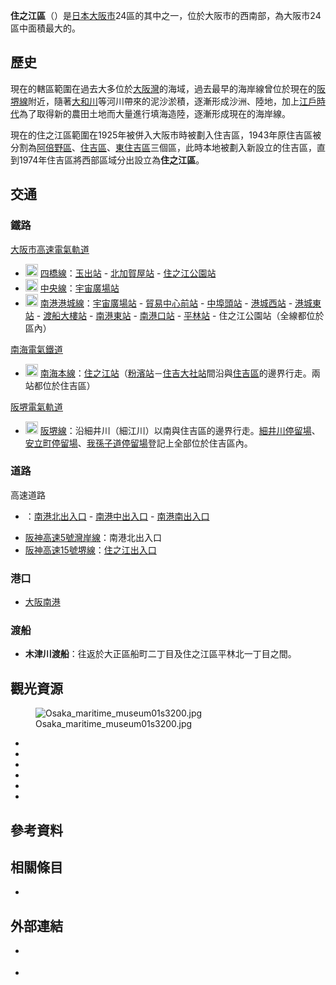 {{日本區
| 自治體名=住之江區
| 圖像=[[File:Osaka-WTC-01.jpg|240x240px]]
| 圖像說明=[[大阪府咲洲廳舍|大阪府咲洲廳舍]]（宇宙塔）
| 日文原名=住之江区
| 平假名=すみのえく
| 羅馬字拼音=Suminoe-ku
| 區章=
| 都道府縣=大阪府
| 市=大阪市
| 支廳=
| 編號=27125-0
| 面積=20.77
| 邊界未定=
| 人口=121,785<ref>{{Cite web| url=http://www.city.osaka.lg.jp/toshikeikaku/page/0000014987.html| title=推計人口（毎月1日現在）・人口異動| date=2017-10-16| publisher=大阪市政府| accessdate=2017-10-17| language=ja| archive-date=2017-10-17| archive-url=https://web.archive.org/web/20171017201729/http://www.city.osaka.lg.jp/toshikeikaku/page/0000014987.html| dead-url=no}}</ref>
| 統計時間=2017年10月1日
| 自治體=大阪市（[[此花區|此花區]]、[[港區_(大阪市)|港區]]、[[大正區|大正區]]、[[住吉區|住吉區]]、[[西成區|西成區]]）、[[堺市|堺市]]（[[堺區|堺區]]）
| 樹=
| 花=[[山茶花|山茶花]]
| 其他象徵物=
| 其他象徵=
| 郵遞區號=559-8601
| 所在地=住之江區御崎三丁目1番17號
| 電話號碼=6-6682-9625
| 外部連結=http://www.city.osaka.lg.jp/suminoe/
| 經度=
| 緯度=
| 地圖=Suminoe-ku in Osaka City.svg
| 註記=
}}
'''住之江區'''（{{jpn|j=住之江区|hg=すみのえく|rm=Suminoe ku|f=y}}）是[[日本|日本]][[大阪市|大阪市]]24區的其中之一，位於大阪市的西南部，為大阪市24區中面積最大的。

== 歷史 ==
現在的轄區範圍在過去大多位於[[大阪灣|大阪灣]]的海域，過去最早的海岸線曾位於現在的[[阪堺線|阪堺線]]附近，隨著[[大和川|大和川]]等河川帶來的泥沙淤積，逐漸形成沙洲、陸地，加上[[江戶時代|江戶時代]]為了取得新的農田土地而大量進行填海造陸，逐漸形成現在的海岸線。

現在的住之江區範圍在1925年被併入大阪市時被劃入住吉區，1943年原住吉區被分割為[[阿倍野區|阿倍野區]]、[[住吉區|住吉區]]、[[東住吉區|東住吉區]]三個區，此時本地被劃入新設立的住吉區，直到1974年住吉區將西部區域分出設立為'''住之江區'''。

== 交通 ==
=== 鐵路 ===
; [[大阪市高速電氣軌道|大阪市高速電氣軌道]]
* [[File:Osaka_Metro_Yotsubashi_line_symbol.svg|20px]] [[四橋線|四橋線]]：[[玉出站|玉出站]] - [[北加賀屋站|北加賀屋站]] - [[住之江公園站|住之江公園站]]
* [[File:Osaka_Metro_Chuo_line_symbol.svg|20px]] [[中央線_(大阪市高速電氣軌道)|中央線]]：[[宇宙廣場站|宇宙廣場站]]
* [[File:Osaka_Metro_Nanko_Port_Town_line_symbol.svg|20px]] [[南港港城線|南港港城線]]：[[宇宙廣場站|宇宙廣場站]] - [[貿易中心前站|貿易中心前站]] - [[中埠頭站_(大阪府)|中埠頭站]] - [[港城西站|港城西站]] - [[港城東站|港城東站]] - [[渡船大樓站|渡船大樓站]] - [[南港東站|南港東站]] - [[南港口站|南港口站]] - [[平林站_(大阪府)|平林站]] - 住之江公園站（全線都位於區內）
; [[南海電氣鐵道|南海電氣鐵道]]
* [[File:Nankai_mainline_symbol.svg|20px]] [[南海本線|南海本線]]：[[住之江站|住之江站]]（[[粉濱站|粉濱站]]－[[住吉大社站|住吉大社站]]間沿與[[住吉區|住吉區]]的邊界行走。兩站都位於住吉區）
; [[阪堺電氣軌道|阪堺電氣軌道]]
* [[File:Number_prefix_Hankai_Tramway_line.png|20px]] [[阪堺線|阪堺線]]：沿細井川（細江川）以南與住吉區的邊界行走。[[細井川停留場|細井川停留場]]、[[安立町停留場|安立町停留場]]、[[我孫子道停留場|我孫子道停留場]]登記上全部位於住吉區內。

=== 道路 ===
; 高速道路
* {{tsl|ja|阪神高速4号湾岸線|阪神高速道路4號灣岸線}}：[[南港北出入口|南港北出入口]] - [[南港中出入口|南港中出入口]] - [[南港南出入口|南港南出入口]]
* [[阪神高速5號灣岸線|阪神高速5號灣岸線]]：南港北出入口
* [[阪神高速15號堺線|阪神高速15號堺線]]：[[住之江出入口|住之江出入口]]

=== 港口 ===
* [[大阪港|大阪南港]]

=== 渡船 ===
* '''木津川渡船'''：往返於大正區船町二丁目及住之江區平林北一丁目之間。

== 觀光資源 ==
[[File:Osaka_maritime_museum01s3200.jpg|thumb]]

* {{Tsl|ja|住吉公園}}
* {{Tsl|ja|大阪護國神社}}
* {{Tsl|ja|住之江公園}}
* {{tsl|ja|大阪南港野鳥園}}
* {{tsl|ja|大阪府咲洲庁舎|大阪府咲洲廳舍}}
* {{tsl|ja|住之江競艇場|住之江賽艇場}}

== 參考資料 ==
{{Reflist}}

== 相關條目 ==
{{Commonscat|Suminoe-ku, Osaka}}
* {{Tsl|ja|住之江}}

== 外部連結 ==
* {{Ja}} {{Facebook|住之江区役所-180122898835376|住之江區公所}}
* {{Ja}} {{Twitter|suminoe_sazapy|大阪市住之江區公所}}

{{大阪府}}